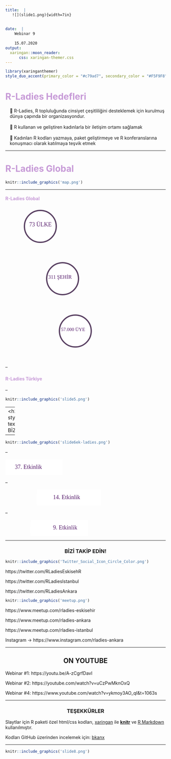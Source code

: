 ```yaml
---
title:  | 
   ![](slide1.png){width=7in}  
   
   
date:  |
    Webinar 9
    
    15.07.2020 
output:
  xaringan::moon_reader:
      css: xaringan-themer.css
---
```


```r
library(xaringanthemer)
style_duo_accent(primary_color = "#c79ad7", secondary_color = "#F5F9F8",background_color = "#D3C4D2",text_color = "#47245F", text_slide_number_color = "white",header_color = "white",title_slide_text_color = "white",base_font_size = "26px")

```

<style type="text/css">
div.ui-menu li {
    list-style:none;
    background-image:none;
    background-repeat:none;
    background-position:0; 
}
ul
{
    list-style-type:none;
    padding:0px;
    margin:0px;
}
li
{
    background-image:url(sqpurple.gif);
    background-repeat:no-repeat;
    background-position:0px 5px; 
    padding-left:14px;
}

.title-slide {
    background-image: url(tree.png);
    background-position: 90% 40%;
    background-size: 100%;
    color: #fff;
    opacity: 0.5;
}

@import url('https://fonts.googleapis.com/css?family=Bitter&display=swap');
.remark-slide-content{ background-color: #47245F;
                       color: #fff; /* Regular text */
                       font-family: 'Bitter', serif;
}

h2, h3 {text-align: center;}
</style>


<h1 style="color:#c79ad7;"> R-Ladies Hedefleri </h1>


<div class="ui-menu">
<ul list-style:none;>

   <li> &#127815; R-Ladies, R topluluğunda cinsiyet çeşitliliğini desteklemek için kurulmuş dünya çapında bir organizasyondur.</li> 

<br> 
  <li>&#127815; R kullanan ve geliştiren kadınlarla bir iletişim ortamı sağlamak</li> </br>


  <li> &#127815;  Kadınları R kodları yazmaya, paket geliştirmeye ve R konferanslarına konuşmacı olarak katılmaya teşvik etmek</li> 
</ul>
</div>

---

<h1 style="color:#c79ad7;"> R-Ladies Global </h1>

```r
knitr::include_graphics('map.png')
```

---

<h4 style="color:#c79ad7;"> R-Ladies Global </h4>

<svg width="200" height="150">
   <circle cx="110" cy="60" r="50" stroke="#583f61" stroke-width="4" fill="white" />
   <text fill="#59206e" font-size="18" font-family="Verdana"
     x="75" y="60">73 ÜLKE </text>
 </svg>
 
 <svg width="250" height="150">
   <circle cx="180" cy="60" r="50" stroke="#583f61" stroke-width="4" fill="white" />
    <text fill="#59206e" font-size="16" font-family="Verdana"
     x="135" y="60">311 ŞEHİR </text>
 </svg>
 
  <svg width="280" height="150">
   <circle cx="220" cy="60" r="50" stroke="#583f61" stroke-width="4" fill="white" />
   <text fill="#59206e" font-size="15" font-family="Verdana"
     x="175" y="60">57.000 ÜYE </text>
 </svg>
 
--

<h4 style="color:#c79ad7;"> R-Ladies Türkiye </h4>
--

```r
knitr::include_graphics('slide5.png')
```
 
---
<h2 style="color:"#6D2E85; text-align="center"> BİZ KİMİZ? </h2>

--


```r
knitr::include_graphics('slide6ek-ladies.png')
```

--

<svg width="180" height="50">
   <circle cx="120" cy="30" r="120" stroke="white" stroke-width="4" fill="white" />
   <text fill="#59206e" font-size="18" font-family="Verdana"
     x="30" y="30">37. Etkinlik</text>
 </svg>

--

<svg width="300" height="50">
   <circle cx="280" cy="30" r="180" stroke="white" stroke-width="4" fill="white" />
   <text fill="#59206e" font-size="18" font-family="Verdana"
     x="150" y="30">14. Etkinlik</text>
 </svg>
 
--
 
 <svg width="260" height="50">
   <circle cx="250" cy="30" r="170" stroke="white" stroke-width="4" fill="white" />
   <text fill="#59206e" font-size="18" font-family="Verdana"
     x="150" y="30">9. Etkinlik</text>
 </svg>
 
---

<h3 style="color:"#6D2E85;> BİZİ TAKİP EDİN! </h3>

```r
knitr::include_graphics('Twitter_Social_Icon_Circle_Color.png')
```

https://twitter.com/RLadiesEskisehR

https://twitter.com/RLadiesIstanbul

https://twitter.com/RLadiesAnkara

```r
knitr::include_graphics('meetup.png')
```

https://www.meetup.com/rladies-eskisehir

https://www.meetup.com/rladies-ankara

https://www.meetup.com/rladies-istanbul

Instagram &#8594;
https://www.instagram.com/rladies-ankara

---


<h2 style="color:"#6D2E85; > ON YOUTUBE </h2>

Webinar #1: https://youtu.be/A-zCgrfDavI

Webinar #2: https://youtube.com/watch?v=uCzPwMknOxQ

Webinar #4: https://www.youtube.com/watch?v=ykmoy3AO_qI&t=1063s

---

<h3 style="color:"#6D2E85;> TEŞEKKÜRLER </h3>


Slaytlar için R paketi özel html/css kodları, [xaringan](https://bookdown.org/yihui/rmarkdown//xaringan.html) ile  [**knitr**](http://yihui.name/knitr) ve [R Markdown](https://rmarkdown.rstudio.com) kullanılmıştır.

 Kodları GitHub üzerinden incelemek için: [bkanx](https://github.com/bkanx) 

---


```r
knitr::include_graphics('slide8.png')
```
